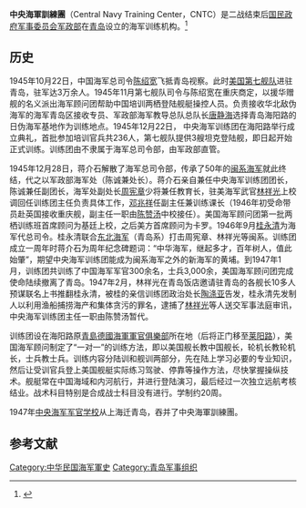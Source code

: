 '''中央海軍訓練團'''（Central Navy Training Center，CNTC）是二战结束后[[国民政府军事委员会|国民政府军事委员会]][[军政部|军政部]]在[[青岛|青岛]]设立的海军训练机构。<ref>{{Cite web |url=http://www.lhrbszb.com/Readingzone/PaperInfo/9DC2B081-F50B-4805-87F9-CF78C031DCDD?aid=6E775052-652B-4708-8726-95B241BE4F8E |title=“民国海军人才的摇篮——青岛”，《联合日报》，2012-11-18第二版 |accessdate=2020-10-25 |archive-date=2020-10-28 |archive-url=https://web.archive.org/web/20201028221806/http://www.lhrbszb.com/Readingzone/PaperInfo/9DC2B081-F50B-4805-87F9-CF78C031DCDD?aid=6E775052-652B-4708-8726-95B241BE4F8E |dead-url=no }}</ref>

==历史==
1945年10月22日，中国海军总司令[[陈绍宽|陈绍宽]]飞抵青岛视察。此时[[美国第七舰队|美国第七舰队]]进驻青岛，驻军达3万余人。1945年11月第七舰队司令{{tsl|en|Daniel E. Barbey|丹尼尔·巴贝}}与陈绍宽在重庆商定，以援华赠舰的名义派出海军顾问团帮助中国培训两栖登陆舰艇操控人员。负责接收华北敌伪海军的海军青岛区接收专员、军政部海军教导总队总队长[[唐静海|唐静海]]选择青岛海阳路的日伪海军基地作为训练地点。1945年12月22日， 中央海军训练团在海阳路举行成立典礼，首批参加培训官兵共236人，第七舰队提供3艘坦克登陆舰，即日起开始正式训练。训练团由不隶属于海军总司令部，由军政部直管。

1945年12月28日，蒋介石解散了海军总司令部，传承了50年的[[闽系海军|闽系海军]]就此终结，代之以军政部海军处（陈诚兼处长）。蒋介石亲自兼任中央海军训练团团长，陈诚兼任副团长，海军处副处长[[周宪章|周宪章]]少将兼任教育长，驻美海军武官[[林祥光|林祥光]]上校调回任训练团主任负责具体工作，[[邓兆祥|邓兆祥]]任副主任兼训练课长（1946年初受命带员赴英国接收重庆舰，副主任一职由[[陈赞汤|陈赞汤]]中校接任）。美国海军顾问团第一批两栖训练班首席顾问为基廷上校，之后美方首席顾问为卡罗。1946年9月[[桂永清|桂永清]]为海军代总司令。桂永清联合[[东北海军|东北海军]]（青岛系）打击周宪章、林祥光等闽系。训练团成立一周年时蒋介石为周年纪念碑题词：“中华海军，继起多才，百年树人，值此始肇”，期望中央海军训练团能成为闽系海军之外的新海军的黄埔。到1947年1月，训练团共训练了中国海军军官300余名，士兵3,000余，美国海军顾问团完成使命陆续撤离了青岛。1947年2月，林祥光在青岛饭店邀请驻青岛的各舰长10多人预谋联名上书推翻桂永清，被桂的亲信训练团政治处长[[陶涤亚|陶涤亚]]告发，桂永清先发制人以利用渔船捕捞海产和集体贪污的罪名，逮捕了[[林祥光|林祥光]]等人送交军事法庭审讯，中央海军训练团主任一职由陈赞汤暂代。

训练团设在海阳路原[[青島德國海軍軍官俱樂部|青島德國海軍軍官俱樂部]]所在地（后将正门移至[[莱阳路|莱阳路]]），美国海军顾问制定了“一对一”的训练方法，即以美国舰长教中国舰长，轮机长教轮机长，士兵教士兵。训练内容分陆训和舰训两部分，先在陆上学习必要的专业知识，然后让受训官兵登上美国舰艇实际练习驾驶、停靠等操作方法，尽快掌握操纵技术。舰艇常在中国海域和内河航行，并进行登陆演习，最后经过一次独立远航考核结业。战术科目特别是合成战士科目没有进行。学制约20周。

1947年[[中央海军军官学校|中央海军军官学校]]从上海迁青岛，吞并了中央海軍訓練團。

==参考文献==
<references/>
[[Category:中华民国海军軍史|Category:中华民国海军軍史]]
[[Category:青岛军事组织|Category:青岛军事组织]]